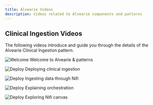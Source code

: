 ---
title: Alvearie Videos
description: Videos related to Alvearie components and patterns
---




<p/>






## Clinical Ingestion Videos

The following videos introduce and guide you through the details of the Alvearie Clinical Ingestion pattern.

<Row className="image-card-group">
<Column colMd={4} colLg={4}>
<ImageCard  aspectRatio="4:3" iconColor="dark" href="https://mediacenter.ibm.com/media/t/1_bus1xkhe">

![Welcome](welcome.jpg)
Welcome to Alvearie & patterns

</ImageCard>
</Column>


<Column colMd={4} colLg={4}>
<ImageCard aspectRatio="4:3" iconColor="dark" href="https://mediacenter.ibm.com/media/t/1_qqw3a3nq">

![Deploy](deploy.jpg)
Deploying clinical ingestion

</ImageCard>
</Column>


<Column colMd={4} colLg={4}>
<ImageCard aspectRatio="4:3" iconColor="dark" href="https://mediacenter.ibm.com/media/t/1_zwi54kr8">

![Deploy](ingestingData.jpg)
Ingesting data through Nifi

</ImageCard>
</Column>


<Column colMd={4} colLg={4}>
<ImageCard aspectRatio="4:3" iconColor="dark" href="https://mediacenter.ibm.com/media/t/1_wq6pavjs">

![Deploy](explainingOrchestration.jpg)
Explaining orchestration

</ImageCard>
</Column>


<Column colMd={4} colLg={4}>
<ImageCard aspectRatio="4:3" iconColor="dark" href="https://mediacenter.ibm.com/media/t/1_4mdpsf6c">

![Deploy](exploringNifi.jpg)
Exploring Nifi canvas

</ImageCard>
</Column>


</Row>



<p/>
